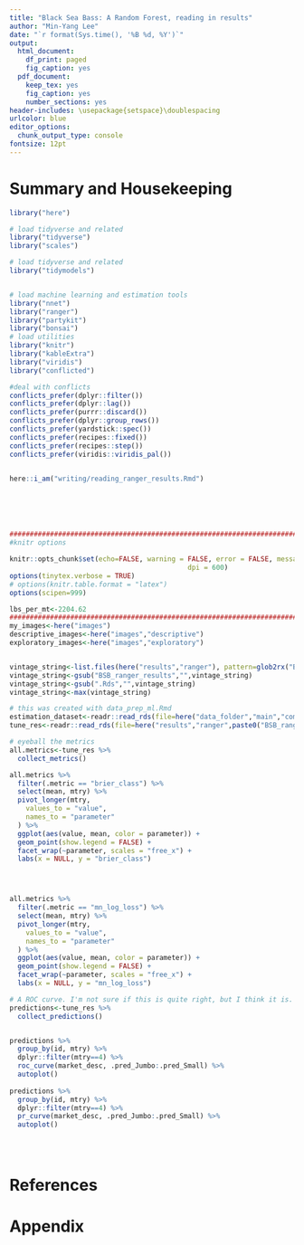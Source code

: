 ```yaml
---
title: "Black Sea Bass: A Random Forest, reading in results"
author: "Min-Yang Lee"
date: "`r format(Sys.time(), '%B %d, %Y')`"
output:
  html_document:
    df_print: paged
    fig_caption: yes
  pdf_document:
    keep_tex: yes
    fig_caption: yes
    number_sections: yes
header-includes: \usepackage{setspace}\doublespacing
urlcolor: blue
editor_options:
  chunk_output_type: console
fontsize: 12pt
---
```


# Summary and Housekeeping


<!---- 
 The global_options chunk loads libraries, sets options, figures out if you're on a desktop or server, sets years, and sets graphing options
 --->
```r


library("here")

# load tidyverse and related
library("tidyverse")
library("scales")

# load tidyverse and related
library("tidymodels")


# load machine learning and estimation tools
library("nnet")
library("ranger")
library("partykit")
library("bonsai")
# load utilities
library("knitr")
library("kableExtra")
library("viridis")
library("conflicted")

#deal with conflicts
conflicts_prefer(dplyr::filter())
conflicts_prefer(dplyr::lag())
conflicts_prefer(purrr::discard())
conflicts_prefer(dplyr::group_rows())
conflicts_prefer(yardstick::spec())
conflicts_prefer(recipes::fixed())
conflicts_prefer(recipes::step())
conflicts_prefer(viridis::viridis_pal())


here::i_am("writing/reading_ranger_results.Rmd")






#############################################################################
#knitr options

knitr::opts_chunk$set(echo=FALSE, warning = FALSE, error = FALSE, message = FALSE, comment = FALSE, cache = FALSE, progress = TRUE, verbose = FALSE, 
											dpi = 600)
options(tinytex.verbose = TRUE)
# options(knitr.table.format = "latex")
options(scipen=999)

lbs_per_mt<-2204.62
#############################################################################
my_images<-here("images")
descriptive_images<-here("images","descriptive")
exploratory_images<-here("images","exploratory")


vintage_string<-list.files(here("results","ranger"), pattern=glob2rx("BSB_ranger_results*Rds"))
vintage_string<-gsub("BSB_ranger_results","",vintage_string)
vintage_string<-gsub(".Rds","",vintage_string)
vintage_string<-max(vintage_string)
```

```r
# this was created with data_prep_ml.Rmd
estimation_dataset<-readr::read_rds(file=here("data_folder","main","commercial",paste0("BSB_estimation_dataset",vintage_string,".Rds")))
tune_res<-readr::read_rds(file=here("results","ranger",paste0("BSB_ranger_results",vintage_string,".Rds")))

```



```r



# eyeball the metrics 
all.metrics<-tune_res %>%
  collect_metrics() 

all.metrics %>%
  filter(.metric == "brier_class") %>%
  select(mean, mtry) %>%
  pivot_longer(mtry,
    values_to = "value",
    names_to = "parameter"
  ) %>%
  ggplot(aes(value, mean, color = parameter)) +
  geom_point(show.legend = FALSE) +
  facet_wrap(~parameter, scales = "free_x") +
  labs(x = NULL, y = "brier_class")




all.metrics %>%
  filter(.metric == "mn_log_loss") %>%
  select(mean, mtry) %>%
  pivot_longer(mtry,
    values_to = "value",
    names_to = "parameter"
  ) %>%
  ggplot(aes(value, mean, color = parameter)) +
  geom_point(show.legend = FALSE) +
  facet_wrap(~parameter, scales = "free_x") +
  labs(x = NULL, y = "mn_log_loss")


```

```r

# A ROC curve. I'm not sure if this is quite right, but I think it is.
predictions<-tune_res %>%
  collect_predictions()


predictions %>%
  group_by(id, mtry) %>%
  dplyr::filter(mtry==4) %>%
  roc_curve(market_desc, .pred_Jumbo:.pred_Small) %>%
  autoplot()
  
predictions %>%
  group_by(id, mtry) %>%
  dplyr::filter(mtry==4) %>%
  pr_curve(market_desc, .pred_Jumbo:.pred_Small) %>%
  autoplot()


  
```



<!---
\newpage
--->
# References
<div id="refs"></div>





# Appendix{-}